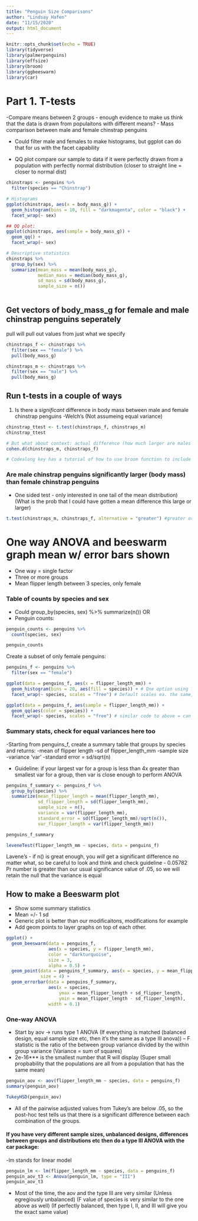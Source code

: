 ```yaml
---
title: "Penguin Size Comparisons"
author: "Lindsay Hafen"
date: "11/15/2020"
output: html_document
---
```


```r
knitr::opts_chunk$set(echo = TRUE)
library(tidyverse)
library(palmerpenguins)
library(effsize)
library(broom)
library(ggbeeswarm)
library(car)
```

# Part 1. T-tests
-Compare means between 2 groups - enough evidence to make us think that the data is drawn from populaitons with different means?
- Mass comparison between male and female chinstrap penguins

- Could filter male and females to make histograms, but ggplot can do that for us with the facet capability

- QQ plot compare our sample to data if it were perfectly drawn from a population with perfectly normal distribution (closer to straight line = closer to normal dist)

```r
chinstraps <- penguins %>% 
  filter(species == "Chinstrap")

# Histograms
ggplot(chinstraps, aes(x = body_mass_g)) +
  geom_histogram(bins = 10, fill = "darkmagenta", color = "black") +
  facet_wrap(~ sex)

## QQ plot:
ggplot(chinstraps, aes(sample = body_mass_g)) +
  geom_qq() +
  facet_wrap(~ sex)

# Descriptive statistics 
chinstraps %>% 
  group_by(sex) %>% 
  summarize(mean_mass = mean(body_mass_g),
            median_mass = median(body_mass_g),
            sd_mass = sd(body_mass_g),
            sample_size = n())
  


```

## Get vectors of body_mass_g for female and male chinstrap penguins seperately

pull will pull out values from just what we specify

```r
chinstraps_f <- chinstraps %>% 
  filter(sex == "female") %>% 
  pull(body_mass_g)

chinstraps_m <- chinstraps %>% 
  filter(sex == "male") %>% 
  pull(body_mass_g)
```

## Run t-tests in a couple of ways
1. Is there a *significant* difference in body mass between male and female chinstrap penguins
-Welch's (Not assumeing equal variance)

```r
chinstrap_ttest <- t.test(chinstraps_f, chinstraps_m)
chinstrap_ttest

# But what about context: actual difference (how much larger are males than females?), effect size?
cohen.d(chinstraps_m, chinstraps_f)

# Codealong key has a tutorial of how to use broom function to include data frame for test outcomes in the knitted doc (?)
```

### Are male chinstrap penguins significantly larger (body mass) than female chinstrap penguins 
- One sided test - only interested in one tail of the mean distribution) (What is the prob that I could have gotten a mean difference this large or larger)

```r
t.test(chinstraps_m, chinstraps_f, alternative = "greater") #greater or less depends on the order of vectors in the t.test function = in this case males>females
```

# One way ANOVA and beeswarm graph mean w/ error bars shown

- One way = single factor
- Three or more groups
- Mean flipper length between 3 species, only female

### Table of counts by species and sex

- Could group_by(species, sex) %>% summarize(n())
OR 
- Penguin counts:

```r
penguin_counts <- penguins %>% 
  count(species, sex)

penguin_counts
```

Create a subset of only female penguins:

```r
penguins_f <- penguins %>% 
  filter(sex == "female")

ggplot(data = penguins_f, aes(x = flipper_length_mm)) +
  geom_histogram(bins = 20, aes(fill = species)) + # One option using fill to separate
  facet_wrap(~ species, scales = "free") # Default scales ea. the same, if want ea pannel to have different x and y axis limits, then scales = "free"

ggplot(data = penguins_f, aes(sample = flipper_length_mm)) +
  geom_qq(aes(color = species)) +
  facet_wrap(~ species, scales = "free") # similar code to above = can copy paste and change
```

### Summary stats, check for equal variances here too

-Starting from penguins_f, create a summary table that groups by species and returns:
-mean of flipper length
-sd of flipper_length_mm
-sample size
-variance 'var' 
-standard error = sd/sqrt(n)

- Guideline: if your largest var for a group is less than 4x greater than smallest var for a group, then var is close enough to perform ANOVA

```r
penguins_f_summary <- penguins_f %>% 
  group_by(species) %>% 
  summarize(mean_flipper_length = mean(flipper_length_mm),
            sd_flipper_length = sd(flipper_length_mm),
            sample_size = n(),
            variance = var(flipper_length_mm),
            standard_error = sd(flipper_length_mm)/sqrt(n()),
            var_flipper_length = var(flipper_length_mm))

penguins_f_summary

leveneTest(flipper_length_mm ~ species, data = penguins_f)
```

Lavene's - if n() is great enough, you *will* get a significant difference no matter what, so be careful to look and think and check guideline
- 0.05782 Pr number is greater than our usual significance value of .05, so we will retain the null that the variance is equal

## How to make a Beeswarm plot
- Show some summary statistics
- Mean =/- 1 sd
- Generic plot is better than our modificaitons, modifications for example
- Add geom points to layer graphs on top of each other. 

```r
ggplot() +
  geom_beeswarm(data = penguins_f, 
                aes(x = species, y = flipper_length_mm),
                color = "darkturquoise",
                size = 3,
                alpha = 0.5) +
  geom_point(data = penguins_f_summary, aes(x = species, y = mean_flipper_length),
             size = 4) +
  geom_errorbar(data = penguins_f_summary,
                aes(x = species,
                    ymax = mean_flipper_length + sd_flipper_length,
                    ymin = mean_flipper_length - sd_flipper_length),
                width = 0.1)
```

### One-way ANOVA

- Start by aov -> runs type 1 ANOVA (If everything is matched (balanced design, equal sample size etc, then it's the same as a type III anova))
-- F statistic is the ratio of the between group variance divided by the within group variance (Variance = sum of squares)
- 2e-16*** is the smallest number that R will display (Super small propbability that the populations are all from a population that has the same mean)

```r
penguin_aov <- aov(flipper_length_mm ~ species, data = penguins_f)
summary(penguin_aov)

TukeyHSD(penguin_aov)
```

- All of the pairwise adjusted values from Tukey's are below .05, so the post-hoc test tells us that there is a significant difference between each combination of the groups.

#### If you have very different sample sizes, unbalanced designs, differences between groups and distributions etc then do a type III ANOVA with the car package:
-lm stands for linear model

```r
penguin_lm <- lm(flipper_length_mm ~ species, data = penguins_f)
penguin_aov_t3 <- Anova(penguin_lm, type = "III")
penguin_aov_t3
```

- Most of the time, the aov and the type III are very similar (Unless egregiously unbalanced) (F value of species is very similar to the one above as well) (If perfectly balanced, then type I, II, and III will give you the exact same value)









